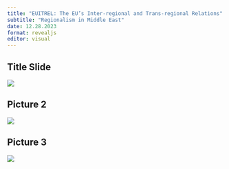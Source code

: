 ```yaml
---
title: "EUITREL: The EU’s Inter-regional and Trans-regional Relations"
subtitle: "Regionalism in Middle East"
date: 12.28.2023
format: revealjs
editor: visual
---
```


## Title Slide

![](/lecture/images/Yeşil ile Küre Simgesi Gençlik Ağı Konferansı Afiş (58).png)

## Picture 2

![](/lecture/images/WhatsApp Image 2023-12-28 at 10.31.08 AM.jpeg)

## Picture 3

![](/lecture/images/WhatsApp Image 2023-12-28 at 10.31.06 AM-01.jpeg)
